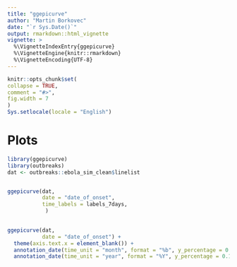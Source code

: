 ```yaml
---
title: "ggepicurve"
author: "Martin Borkovec"
date: "`r Sys.Date()`"
output: rmarkdown::html_vignette
vignette: >
  %\VignetteIndexEntry{ggepicurve}
  %\VignetteEngine{knitr::rmarkdown}
  %\VignetteEncoding{UTF-8}   
---
```

<style>
body {
text-align: justify}
</style>

```r
knitr::opts_chunk$set(
collapse = TRUE,
comment = "#>",
fig.width = 7
)
Sys.setlocale(locale = "English")
```


# Plots 

```r
library(ggepicurve)
library(outbreaks)
dat <- outbreaks::ebola_sim_clean$linelist


ggepicurve(dat,
           date = "date_of_onset",
           time_labels = labels_7days,
            )
          
```

```r
ggepicurve(dat,
           date = "date_of_onset") +
  theme(axis.text.x = element_blank()) +
  annotation_date(time_unit = "month", format = "%b", y_percentage = 0.05) +
  annotation_date(time_unit = "year", format = "%Y", y_percentage = 0.15, extra_lines = 2)
```


